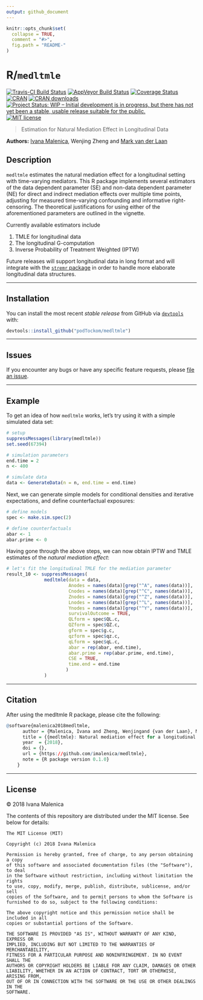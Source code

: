 ```yaml
---
output: github_document
---
```


<!-- README.md is generated from README.Rmd. Please edit that file -->

```r
knitr::opts_chunk$set(
  collapse = TRUE,
  comment = "#>",
  fig.path = "README-"
)
```

# R/`medltmle`

[![Travis-CI Build Status](https://travis-ci.org/podTockom/medltmle.svg?branch=master)](https://travis-ci.org/podTockom/medltmle)
[![AppVeyor Build  Status](https://ci.appveyor.com/api/projects/status/github/podTockom/medltmle?branch=master&svg=true)](https://ci.appveyor.com/project/podTockom/medltmle)
[![Coverage Status](https://img.shields.io/codecov/c/github/podTockom/medltmle/master.svg)](https://codecov.io/github/podTockom/medltmle?branch=master)
[![CRAN](http://www.r-pkg.org/badges/version/medltmle)](http://www.r-pkg.org/pkg/medltmle)
[![CRAN downloads](https://cranlogs.r-pkg.org/badges/medltmle)](https://CRAN.R-project.org/package=medltmle)
[![Project Status: WIP – Initial development is in progress, but there has not yet been a stable, usable release suitable for the public.](http://www.repostatus.org/badges/latest/wip.svg)](http://www.repostatus.org/#wip)
[![MIT license](http://img.shields.io/badge/license-MIT-brightgreen.svg)](http://opensource.org/licenses/MIT)

> Estimation for Natural Mediation Effect in Longitudinal Data

**Authors:** [Ivana Malenica](https://github.com/imalenica), Wenjing Zheng and [Mark van der
Laan](https://vanderlaan-lab.org)

## Description

`medltmle` estimates the natural mediation effect for a longitudinal setting
with time-varying mediators. This R package implements several estimators of the
data dependent parameter (SE) and non-data dependent parameter (NE) for direct
and indirect mediation effects over multiple time points, adjusting for measured
time-varying confounding and informative right-censoring. The theoretical
justifications for using either of the aforementioned parameters are outlined in
the vignette.

Currently available estimators include

1. TMLE for longitudinal data
2. The longitudinal G-computation
3. Inverse Probability of Treatment Weighted (IPTW)

Future releases will support longitudinal data in long format and will integrate
with the [`stremr` package](https://github.com/osofr/stremr) in order to handle
more elaborate longitudinal data structures.

---

## Installation

You can install the most recent _stable release_ from GitHub via
[`devtools`](https://www.rstudio.com/products/rpackages/devtools/) with:

```r
devtools::install_github("podTockom/medltmle")
```

---

## Issues

If you encounter any bugs or have any specific feature requests, please [file an
issue](https://github.com/podTockom/medltmle/issues).

---

## Example

To get an idea of how `medltmle` works, let's try using it with a simple
simulated data set:

```r
# setup
suppressMessages(library(medltmle))
set.seed(67394)

# simulation parameters
end.time = 2
n <- 400

# simulate data
data <- GenerateData(n = n, end.time = end.time)
```

Next, we can generate simple models for conditional densities and
iterative expectations, and define counterfactual exposures:

```r
# define models
spec <- make.sim.spec(2)

# define counterfactuals
abar <- 1
abar.prime <- 0
```

Having gone through the above steps, we can now obtain IPTW and TMLE estimates
of the _natural mediation effect_:

```r
# let's fit the longitudinal TMLE for the mediation parameter
result_10 <- suppressMessages(
              medltmle(data = data,
                       Anodes = names(data)[grep("^A", names(data))],
                       Cnodes = names(data)[grep("^C", names(data))],
                       Znodes = names(data)[grep("^Z", names(data))],
                       Lnodes = names(data)[grep("^L", names(data))],
                       Ynodes = names(data)[grep("^Y", names(data))],
                       survivalOutcome = TRUE,
                       QLform = spec$QL.c,
                       QZform = spec$QZ.c,
                       gform = spec$g.c,
                       qzform = spec$qz.c,
                       qLform = spec$qL.c,
                       abar = rep(abar, end.time),
                       abar.prime = rep(abar.prime, end.time),
                       CSE = TRUE,
                       time.end = end.time
                      )
              )

```

---

## Citation 

After using the medltmle R package, please cite the following:

```r

@software{malenica2018medltmle,
      author = {Malenica, Ivana and Zheng, Wenjingand {van der Laan}, Mark J},
      title = {{medltmle}: Natural mediation effect for a longitudinal setting with time-varying mediators},
      year  = {2018},
      doi = {},
      url = {https://github.com/imalenica/medltmle},
      note = {R package version 0.1.0}
    }
```

---

## License
&copy; 2018 Ivana Malenica

The contents of this repository are distributed under the MIT license. See
below for details:
```
The MIT License (MIT)

Copyright (c) 2018 Ivana Malenica

Permission is hereby granted, free of charge, to any person obtaining a copy
of this software and associated documentation files (the "Software"), to deal
in the Software without restriction, including without limitation the rights
to use, copy, modify, merge, publish, distribute, sublicense, and/or sell
copies of the Software, and to permit persons to whom the Software is
furnished to do so, subject to the following conditions:

The above copyright notice and this permission notice shall be included in all
copies or substantial portions of the Software.

THE SOFTWARE IS PROVIDED "AS IS", WITHOUT WARRANTY OF ANY KIND, EXPRESS OR
IMPLIED, INCLUDING BUT NOT LIMITED TO THE WARRANTIES OF MERCHANTABILITY,
FITNESS FOR A PARTICULAR PURPOSE AND NONINFRINGEMENT. IN NO EVENT SHALL THE
AUTHORS OR COPYRIGHT HOLDERS BE LIABLE FOR ANY CLAIM, DAMAGES OR OTHER
LIABILITY, WHETHER IN AN ACTION OF CONTRACT, TORT OR OTHERWISE, ARISING FROM,
OUT OF OR IN CONNECTION WITH THE SOFTWARE OR THE USE OR OTHER DEALINGS IN THE
SOFTWARE.
```
